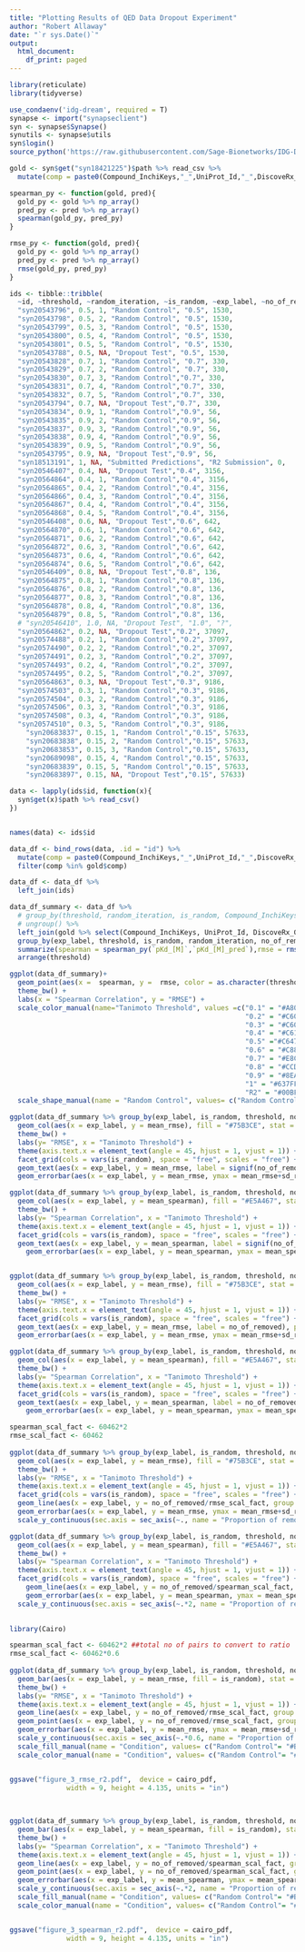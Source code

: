 ```yaml
---
title: "Plotting Results of QED Data Dropout Experiment"
author: "Robert Allaway"
date: "`r sys.Date()`"
output:
  html_document:
    df_print: paged
---
```



```r
library(reticulate)
library(tidyverse)

use_condaenv('idg-dream', required = T)
synapse <- import("synapseclient")
syn <- synapse$Synapse()
synutils <- synapse$utils
syn$login()
source_python('https://raw.githubusercontent.com/Sage-Bionetworks/IDG-DREAM-Drug-Kinase-Challenge/master/round1b/score/bin/evaluation_metrics_python2.py')

gold <- syn$get("syn18421225")$path %>% read_csv %>%
  mutate(comp = paste0(Compound_InchiKeys,"_",UniProt_Id,"_",DiscoveRx_Gene_Symbol)) 

spearman_py <- function(gold, pred){
  gold_py <- gold %>% np_array()
  pred_py <- pred %>% np_array()
  spearman(gold_py, pred_py)
}

rmse_py <- function(gold, pred){
  gold_py <- gold %>% np_array()
  pred_py <- pred %>% np_array()
  rmse(gold_py, pred_py)
}
```

```r
ids <- tibble::tribble(
  ~id, ~threshold, ~random_iteration, ~is_random, ~exp_label, ~no_of_removed,
  "syn20543796", 0.5, 1, "Random Control", "0.5", 1530,
  "syn20543798", 0.5, 2, "Random Control", "0.5", 1530,
  "syn20543799", 0.5, 3, "Random Control", "0.5", 1530,
  "syn20543800", 0.5, 4, "Random Control", "0.5", 1530,
  "syn20543801", 0.5, 5, "Random Control", "0.5", 1530,
  "syn20543788", 0.5, NA, "Dropout Test", "0.5", 1530,
  "syn20543828", 0.7, 1, "Random Control", "0.7", 330,
  "syn20543829", 0.7, 2, "Random Control", "0.7", 330,
  "syn20543830", 0.7, 3, "Random Control","0.7", 330,
  "syn20543831", 0.7, 4, "Random Control","0.7", 330,
  "syn20543832", 0.7, 5, "Random Control","0.7", 330,
  "syn20543794", 0.7, NA, "Dropout Test","0.7", 330,
  "syn20543834", 0.9, 1, "Random Control","0.9", 56,
  "syn20543835", 0.9, 2, "Random Control","0.9", 56,
  "syn20543837", 0.9, 3, "Random Control","0.9", 56,
  "syn20543838", 0.9, 4, "Random Control","0.9", 56,
  "syn20543839", 0.9, 5, "Random Control","0.9", 56,
  "syn20543795", 0.9, NA, "Dropout Test","0.9", 56,
  "syn18513191", 1, NA, "Submitted Predictions", "R2 Submission", 0, 
  "syn20546407", 0.4, NA, "Dropout Test","0.4", 3156,
  "syn20564864", 0.4, 1, "Random Control","0.4", 3156,
  "syn20564865", 0.4, 2, "Random Control","0.4", 3156, 
  "syn20564866", 0.4, 3, "Random Control","0.4", 3156,
  "syn20564867", 0.4, 4, "Random Control","0.4", 3156,
  "syn20564868", 0.4, 5, "Random Control","0.4", 3156,
  "syn20546408", 0.6, NA, "Dropout Test","0.6", 642,
  "syn20564870", 0.6, 1, "Random Control","0.6", 642,
  "syn20564871", 0.6, 2, "Random Control","0.6", 642,
  "syn20564872", 0.6, 3, "Random Control","0.6", 642,
  "syn20564873", 0.6, 4, "Random Control","0.6", 642,
  "syn20564874", 0.6, 5, "Random Control","0.6", 642,
  "syn20546409", 0.8, NA, "Dropout Test","0.8", 136,
  "syn20564875", 0.8, 1, "Random Control","0.8", 136,
  "syn20564876", 0.8, 2, "Random Control","0.8", 136,
  "syn20564877", 0.8, 3, "Random Control","0.8", 136,
  "syn20564878", 0.8, 4, "Random Control","0.8", 136,
  "syn20564879", 0.8, 5, "Random Control","0.8", 136,
  # "syn20546410", 1.0, NA, "Dropout Test", "1.0", "?",
  "syn20564862", 0.2, NA, "Dropout Test","0.2", 37097,
  "syn20574488", 0.2, 1, "Random Control","0.2", 37097,
  "syn20574490", 0.2, 2, "Random Control","0.2", 37097,
  "syn20574491", 0.2, 3, "Random Control","0.2", 37097,
  "syn20574493", 0.2, 4, "Random Control","0.2", 37097,
  "syn20574495", 0.2, 5, "Random Control","0.2", 37097,
  "syn20564863", 0.3, NA, "Dropout Test","0.3", 9186,
  "syn20574503", 0.3, 1, "Random Control","0.3", 9186,
  "syn20574504", 0.3, 2, "Random Control","0.3", 9186,
  "syn20574506", 0.3, 3, "Random Control","0.3", 9186,
  "syn20574508", 0.3, 4, "Random Control","0.3", 9186,
  "syn20574510", 0.3, 5, "Random Control","0.3", 9186,
    "syn20683837", 0.15, 1, "Random Control","0.15", 57633,
    "syn20683838", 0.15, 2, "Random Control","0.15", 57633,
    "syn20683853", 0.15, 3, "Random Control","0.15", 57633,
    "syn20689098", 0.15, 4, "Random Control","0.15", 57633,
    "syn20683839", 0.15, 5, "Random Control","0.15", 57633,
    "syn20683897", 0.15, NA, "Dropout Test","0.15", 57633)

data <- lapply(ids$id, function(x){
  syn$get(x)$path %>% read_csv()
})


names(data) <- ids$id

data_df <- bind_rows(data, .id = "id") %>%
  mutate(comp = paste0(Compound_InchiKeys,"_",UniProt_Id,"_",DiscoveRx_Gene_Symbol)) %>% 
  filter(comp %in% gold$comp)

data_df <- data_df %>% 
  left_join(ids)

data_df_summary <- data_df %>% 
  # group_by(threshold, random_iteration, is_random, Compound_InchiKeys, UniProt_Id, DiscoveRx_Gene_Symbol) %>% 
  # ungroup() %>% 
  left_join(gold %>% select(Compound_InchiKeys, UniProt_Id, DiscoveRx_Gene_Symbol, `pKd_[M]`)) %>% 
  group_by(exp_label, threshold, is_random, random_iteration, no_of_removed) %>% 
  summarize(spearman = spearman_py(`pKd_[M]`,`pKd_[M]_pred`),rmse = rmse_py(`pKd_[M]`,`pKd_[M]_pred`)) %>% 
  arrange(threshold)

ggplot(data_df_summary)+
  geom_point(aes(x =  spearman, y =  rmse, color = as.character(threshold), shape = is_random)) +
  theme_bw() +
  labs(x = "Spearman Correlation", y = "RMSE") +
  scale_color_manual(name="Tanimoto Threshold", values =c("0.1" = "#A80000",
                                                          "0.2" = "#C60968",
                                                          "0.3" = "#C60968",
                                                          "0.4" = "#C61D72",
                                                          "0.5" ="#C64787", 
                                                          "0.6" = "#C884A6",
                                                          "0.7" = "#E8CEE5", 
                                                          "0.8" = "#CCD5FF",
                                                          "0.9" = "#8EA3FF", 
                                                          "1" = "#637FFF",
                                                          "R2" = "#00BFFF")) +
  scale_shape_manual(name = "Random Control", values= c("Random Control"= 1,"Dropout Test"= 19,"Submitted Predictions"=20))

ggplot(data_df_summary %>% group_by(exp_label, is_random, threshold, no_of_removed) %>% summarize(mean_rmse = mean(rmse), sd_rmse = sd(rmse)))+
  geom_col(aes(x = exp_label, y = mean_rmse), fill = "#75B3CE", stat = 'identity') +
  theme_bw() +
  labs(y= "RMSE", x = "Tanimoto Threshold") +
  theme(axis.text.x = element_text(angle = 45, hjust = 1, vjust = 1)) +
  facet_grid(cols = vars(is_random), space = "free", scales = "free") +
  geom_text(aes(x = exp_label, y = mean_rmse, label = signif(no_of_removed/60462,2)), position = position_stack(vjust = 0.5), angle = 90, color = 'white') +
  geom_errorbar(aes(x = exp_label, y = mean_rmse, ymax = mean_rmse+sd_rmse, ymin = mean_rmse-sd_rmse))

ggplot(data_df_summary %>% group_by(exp_label, is_random, threshold, no_of_removed) %>% summarize(mean_spearman = mean(spearman), sd_spearman = sd(spearman)))+
  geom_col(aes(x = exp_label, y = mean_spearman), fill = "#E5A467", stat = 'identity') +
  theme_bw() +
  labs(y= "Spearman Correlation", x = "Tanimoto Threshold") +
  theme(axis.text.x = element_text(angle = 45, hjust = 1, vjust = 1)) +
  facet_grid(cols = vars(is_random), space = "free", scales = "free") +
  geom_text(aes(x = exp_label, y = mean_spearman, label = signif(no_of_removed/60462,3)), position = position_stack(vjust = 0.5), angle = 90, color = 'white') +
    geom_errorbar(aes(x = exp_label, y = mean_spearman, ymax = mean_spearman+sd_spearman, ymin = mean_spearman-sd_spearman))



```

```r
ggplot(data_df_summary %>% group_by(exp_label, is_random, threshold, no_of_removed) %>% summarize(mean_rmse = mean(rmse), sd_rmse = sd(rmse)) %>% filter(threshold > 0.1))+
  geom_col(aes(x = exp_label, y = mean_rmse), fill = "#75B3CE", stat = 'identity') +
  theme_bw() +
  labs(y= "RMSE", x = "Tanimoto Threshold") +
  theme(axis.text.x = element_text(angle = 45, hjust = 1, vjust = 1)) +
  facet_grid(cols = vars(is_random), space = "free", scales = "free") +
  geom_text(aes(x = exp_label, y = mean_rmse, label = no_of_removed), position = position_stack(vjust = 0.5), angle = 90, color = 'white') +
  geom_errorbar(aes(x = exp_label, y = mean_rmse, ymax = mean_rmse+sd_rmse, ymin = mean_rmse-sd_rmse))

ggplot(data_df_summary %>% group_by(exp_label, is_random, threshold, no_of_removed) %>% summarize(mean_spearman = mean(spearman), sd_spearman = sd(spearman))  %>% filter(threshold > 0.1))+
  geom_col(aes(x = exp_label, y = mean_spearman), fill = "#E5A467", stat = 'identity') +
  theme_bw() +
  labs(y= "Spearman Correlation", x = "Tanimoto Threshold") +
  theme(axis.text.x = element_text(angle = 45, hjust = 1, vjust = 1)) +
  facet_grid(cols = vars(is_random), space = "free", scales = "free") +
  geom_text(aes(x = exp_label, y = mean_spearman, label = no_of_removed), position = position_stack(vjust = 0.5), angle = 90, color = 'white') +
    geom_errorbar(aes(x = exp_label, y = mean_spearman, ymax = mean_spearman+sd_spearman, ymin = mean_spearman-sd_spearman))

spearman_scal_fact <- 60462*2
rmse_scal_fact <- 60462
  
ggplot(data_df_summary %>% group_by(exp_label, is_random, threshold, no_of_removed) %>% summarize(mean_rmse = mean(rmse), sd_rmse = sd(rmse)) %>% filter(threshold > 0.1))+
  geom_col(aes(x = exp_label, y = mean_rmse), fill = "#75B3CE", stat = 'identity') +
  theme_bw() +
  labs(y= "RMSE", x = "Tanimoto Threshold") +
  theme(axis.text.x = element_text(angle = 45, hjust = 1, vjust = 1)) +
  facet_grid(cols = vars(is_random), space = "free", scales = "free") +
  geom_line(aes(x = exp_label, y = no_of_removed/rmse_scal_fact, group = 1)) +
  geom_errorbar(aes(x = exp_label, y = mean_rmse, ymax = mean_rmse+sd_rmse, ymin = mean_rmse-sd_rmse)) +
  scale_y_continuous(sec.axis = sec_axis(~., name = "Proportion of removed pairs")) 

ggplot(data_df_summary %>% group_by(exp_label, is_random, threshold, no_of_removed) %>% summarize(mean_spearman = mean(spearman), sd_spearman = sd(spearman))  %>% filter(threshold > 0.1))+
  geom_col(aes(x = exp_label, y = mean_spearman), fill = "#E5A467", stat = 'identity') +
  theme_bw() +
  labs(y= "Spearman Correlation", x = "Tanimoto Threshold") +
  theme(axis.text.x = element_text(angle = 45, hjust = 1, vjust = 1)) +
  facet_grid(cols = vars(is_random), space = "free", scales = "free") +
    geom_line(aes(x = exp_label, y = no_of_removed/spearman_scal_fact, group = 1)) +
    geom_errorbar(aes(x = exp_label, y = mean_spearman, ymax = mean_spearman+sd_spearman, ymin = mean_spearman-sd_spearman)) + 
  scale_y_continuous(sec.axis = sec_axis(~.*2, name = "Proportion of removed pairs")) 
  

```

```r

library(Cairo)

spearman_scal_fact <- 60462*2 ##total no of pairs to convert to ratio
rmse_scal_fact <- 60462*0.6
  
ggplot(data_df_summary %>% group_by(exp_label, is_random, threshold, no_of_removed) %>% summarize(mean_rmse = mean(rmse), sd_rmse = sd(rmse)) %>% filter(threshold > 0.1))+
  geom_bar(aes(x = exp_label, y = mean_rmse, fill = is_random), stat = 'identity', position = position_dodge(preserve = "single")) +
  theme_bw() +
  labs(y= "RMSE", x = "Tanimoto Threshold") +
  theme(axis.text.x = element_text(angle = 45, hjust = 1, vjust = 1)) +
  geom_line(aes(x = exp_label, y = no_of_removed/rmse_scal_fact, group = 1)) +
  geom_point(aes(x = exp_label, y = no_of_removed/rmse_scal_fact, group = 1)) +
  geom_errorbar(aes(x = exp_label, y = mean_rmse, ymax = mean_rmse+sd_rmse, ymin = mean_rmse-sd_rmse, color = is_random), position = 'dodge') +
  scale_y_continuous(sec.axis = sec_axis(~.*0.6, name = "Proportion of removed pairs")) +
  scale_fill_manual(name = "Condition", values= c("Random Control"= "#BFBFBF","Dropout Test"= "#66666E","Submitted Predictions"="#75B3CE")) +
  scale_color_manual(name = "Condition", values= c("Random Control"= "#BFBFBF","Dropout Test"= "#66666E","Submitted Predictions"="#75B3CE"))


ggsave("figure_3_rmse_r2.pdf",  device = cairo_pdf,
              width = 9, height = 4.135, units = "in")
  
  

ggplot(data_df_summary %>% group_by(exp_label, is_random, threshold, no_of_removed) %>% summarize(mean_spearman = mean(spearman), sd_spearman = sd(spearman)) %>% filter(threshold > 0.1))+
  geom_bar(aes(x = exp_label, y = mean_spearman, fill = is_random), stat = 'identity', position = position_dodge(preserve = "single")) +
  theme_bw() +
  labs(y= "Spearman Correlation", x = "Tanimoto Threshold") +
  theme(axis.text.x = element_text(angle = 45, hjust = 1, vjust = 1)) +
  geom_line(aes(x = exp_label, y = no_of_removed/spearman_scal_fact, group = 1)) +
  geom_point(aes(x = exp_label, y = no_of_removed/spearman_scal_fact, group = 1)) +
  geom_errorbar(aes(x = exp_label, y = mean_spearman, ymax = mean_spearman+sd_spearman, ymin = mean_spearman-sd_spearman, color = is_random), position = 'dodge') +
  scale_y_continuous(sec.axis = sec_axis(~.*2, name = "Proportion of removed pairs")) +
  scale_fill_manual(name = "Condition", values= c("Random Control"= "#BFBFBF","Dropout Test"= "#66666E","Submitted Predictions"="#E5A467")) +
  scale_color_manual(name = "Condition", values= c("Random Control"= "#BFBFBF","Dropout Test"= "#66666E","Submitted Predictions"="#E5A467"))


ggsave("figure_3_spearman_r2.pdf",  device = cairo_pdf,
              width = 9, height = 4.135, units = "in")


```